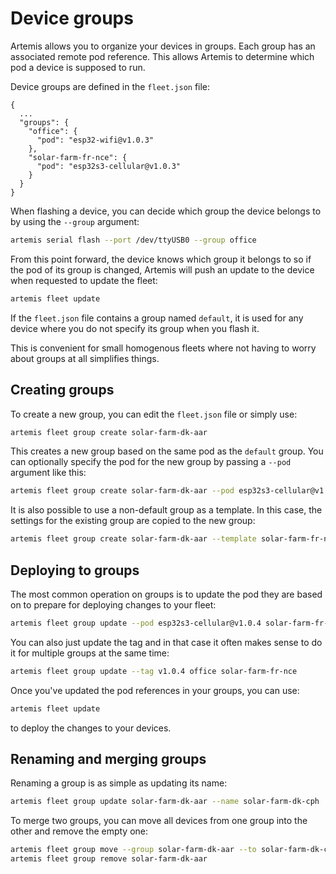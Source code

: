 # Device groups

Artemis allows you to organize your devices in groups. Each group has an
associated remote pod reference. This allows Artemis to determine which
pod a device is supposed to run.

Device groups are defined in the `fleet.json` file:

```
{
  ...
  "groups": {
    "office": {
      "pod": "esp32-wifi@v1.0.3"
    },
    "solar-farm-fr-nce": {
      "pod": "esp32s3-cellular@v1.0.3"
    }
  }
}
```

When flashing a device, you can decide which group the device belongs
to by using the `--group` argument:

``` sh
artemis serial flash --port /dev/ttyUSB0 --group office
```

From this point forward, the device knows which group it belongs to
so if the pod of its group is changed, Artemis will push an update
to the device when requested to update the fleet:

``` sh
artemis fleet update
```

<Note>

If the `fleet.json` file contains a group named `default`, it is used
for any device where you do not specify its group when you flash it.

This is convenient for small homogenous fleets where not having to
worry about groups at all simplifies things.

</Note>

## Creating groups

To create a new group, you can edit the `fleet.json` file or simply use:

``` sh
artemis fleet group create solar-farm-dk-aar
```

This creates a new group based on the same pod as the `default` group.
You can optionally specify the pod for the new group by passing
a `--pod` argument like this:

``` sh
artemis fleet group create solar-farm-dk-aar --pod esp32s3-cellular@v1.0.3
```

It is also possible to use a non-default group as a template. In this case,
the settings for the existing group are copied to the new group:

``` sh
artemis fleet group create solar-farm-dk-aar --template solar-farm-fr-nce
```

## Deploying to groups

The most common operation on groups is to update the pod they are based
on to prepare for deploying changes to your fleet:

``` sh
artemis fleet group update --pod esp32s3-cellular@v1.0.4 solar-farm-fr-nce
```

You can also just update the tag and in that case it often makes sense
to do it for multiple groups at the same time:

``` sh
artemis fleet group update --tag v1.0.4 office solar-farm-fr-nce
```

Once you've updated the pod references in your groups, you can use:

``` sh
artemis fleet update
```

to deploy the changes to your devices.

## Renaming and merging groups

Renaming a group is as simple as updating its name:

``` sh
artemis fleet group update solar-farm-dk-aar --name solar-farm-dk-cph
```

To merge two groups, you can move all devices from one group into the
other and remove the empty one:

``` sh
artemis fleet group move --group solar-farm-dk-aar --to solar-farm-dk-cph
artemis fleet group remove solar-farm-dk-aar
```
